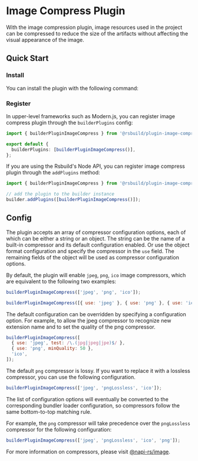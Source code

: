 # Image Compress Plugin

With the image compression plugin, image resources used in the project can be compressed to reduce the size of the artifacts without affecting the visual appearance of the image.

## Quick Start

### Install

You can install the plugin with the following command:


<PackageManagerTabs command="add @rsbuild/plugin-image-compress -D" />

### Register

In upper-level frameworks such as Modern.js, you can register image compress plugin through the `builderPlugins` config:

```ts
import { builderPluginImageCompress } from '@rsbuild/plugin-image-compress';

export default {
  builderPlugins: [builderPluginImageCompress()],
};
```

If you are using the Rsbuild's Node API, you can register image compress plugin through the `addPlugins` method:

```js
import { builderPluginImageCompress } from '@rsbuild/plugin-image-compress';

// add the plugin to the builder instance
builder.addPlugins([builderPluginImageCompress()]);
```

## Config

The plugin accepts an array of compressor configuration options, each of which can be either a string or an object. The string can be the name of a built-in compressor and its default configuration enabled.
Or use the object format configuration and specify the compressor in the `use` field. The remaining fields of the object will be used as compressor configuration options.

By default, the plugin will enable `jpeg`, `png`, `ico` image compressors, which are equivalent to the following two examples:

```js
builderPluginImageCompress(['jpeg', 'png', 'ico']);
```

```js
builderPluginImageCompress([{ use: 'jpeg' }, { use: 'png' }, { use: 'ico' }]);
```

The default configuration can be overridden by specifying a configuration option.
For example, to allow the jpeg compressor to recognize new extension name and to set the quality of the png compressor.

```js
builderPluginImageCompress([
  { use: 'jpeg', test: /\.(jpg|jpeg|jpe)$/ },
  { use: 'png', minQuality: 50 },
  'ico',
]);
```

The default `png` compressor is lossy.
If you want to replace it with a lossless compressor, you can use the following configuration.

```js
builderPluginImageCompress(['jpeg', 'pngLossless', 'ico']);
```

The list of configuration options will eventually be converted to the corresponding bundler loader configuration, so compressors follow the same bottom-to-top matching rule.

For example, the `png` compressor will take precedence over the `pngLossless` compressor for the following configuration:

```js
builderPluginImageCompress(['jpeg', 'pngLossless', 'ico', 'png']);
```

For more information on compressors, please visit [@napi-rs/image](https://image.napi.rs/docs).
